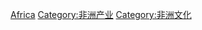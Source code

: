 {{Commons cat|Tourism in Africa}}

[[Category:各大洲旅遊|Africa]]
[[Category:非洲产业|Category:非洲产业]]
[[Category:非洲文化|Category:非洲文化]]